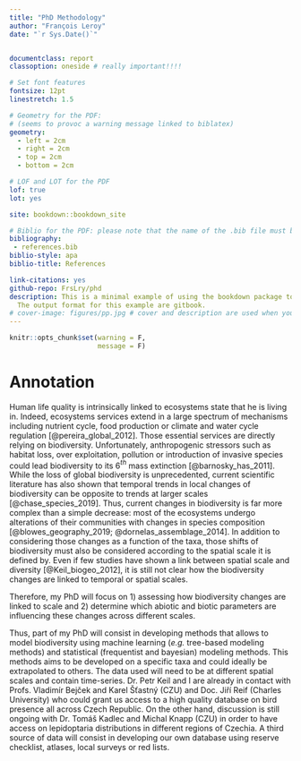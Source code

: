 ```yaml
--- 
title: "PhD Methodology"
author: "François Leroy"
date: "`r Sys.Date()`"


documentclass: report
classoption: oneside # really important!!!!

# Set font features
fontsize: 12pt
linestretch: 1.5

# Geometry for the PDF: 
# (seems to provoc a warning message linked to biblatex)
geometry:
  - left = 2cm
  - right = 2cm
  - top = 2cm
  - bottom = 2cm

# LOF and LOT for the PDF
lof: true
lot: yes

site: bookdown::bookdown_site

# Biblio for the PDF: please note that the name of the .bib file must be as simple as possible (e.g. no underscore)
bibliography:
 - references.bib
biblio-style: apa
biblio-title: References

link-citations: yes
github-repo: FrsLry/phd
description: This is a minimal example of using the bookdown package to write a book.
  The output format for this example are gitbook.
# cover-image: figures/pp.jpg # cover and description are used when you share the book
---
```


```r
knitr::opts_chunk$set(warning = F,
                      message = F)
```

# Annotation


Human life quality is intrinsically linked to ecosystems state that he is living in. Indeed, ecosystems services extend in a large spectrum of mechanisms including nutrient cycle, food production or climate and water cycle regulation [@pereira_global_2012]. Those essential services are directly relying on biodiversity. Unfortunately, anthropogenic stressors such as habitat loss, over exploitation, pollution or introduction of invasive species could lead biodiversity to its 6$^{th}$ mass extinction [@barnosky_has_2011]. While the loss of global biodiversity is unprecedented, current scientific literature has also shown that temporal trends in local changes of biodiversity can be opposite to trends at larger scales [@chase_species_2019]. Thus, current changes in biodiversity is far more complex than a simple decrease: most of the ecosystems undergo alterations of their communities with changes in species composition [@blowes_geography_2019; @dornelas_assemblage_2014]. In addition to considering those changes as a function of the taxa, those shifts of biodiversity must also be considered according to the spatial scale it is defined by. Even if few studies have shown a link between spatial scale and diversity [@Keil_biogeo_2012], it is still not clear how the biodiversity changes are linked to temporal or spatial scales.

Therefore, my PhD will focus on $1)$ assessing how biodiversity changes are linked to scale and $2)$ determine which abiotic and biotic parameters are influencing these changes across different scales.

Thus, part of my PhD will consist in developing methods that allows to model biodiversity using machine learning (*e.g.* tree-based modeling methods) and statistical (frequentist and bayesian) modeling methods. This methods aims to be developed on a specific taxa and could ideally be extrapolated to others. The data used will need to be at different spatial scales and contain time-series. Dr. Petr Keil and I are already in contact with Profs. Vladimír Bejček and Karel Šťastný (CZU) and Doc. Jiří Reif (Charles University) who could grant us access to a high quality database on bird presence all across Czech Republic. On the other hand, discussion is still ongoing with Dr. Tomáš Kadlec and Michal Knapp (CZU) in order to have access on lepidoptaria distributions in different regions of Czechia. A third source of data will consist in developing our own database using reserve checklist, atlases, local surveys or red lists.           



